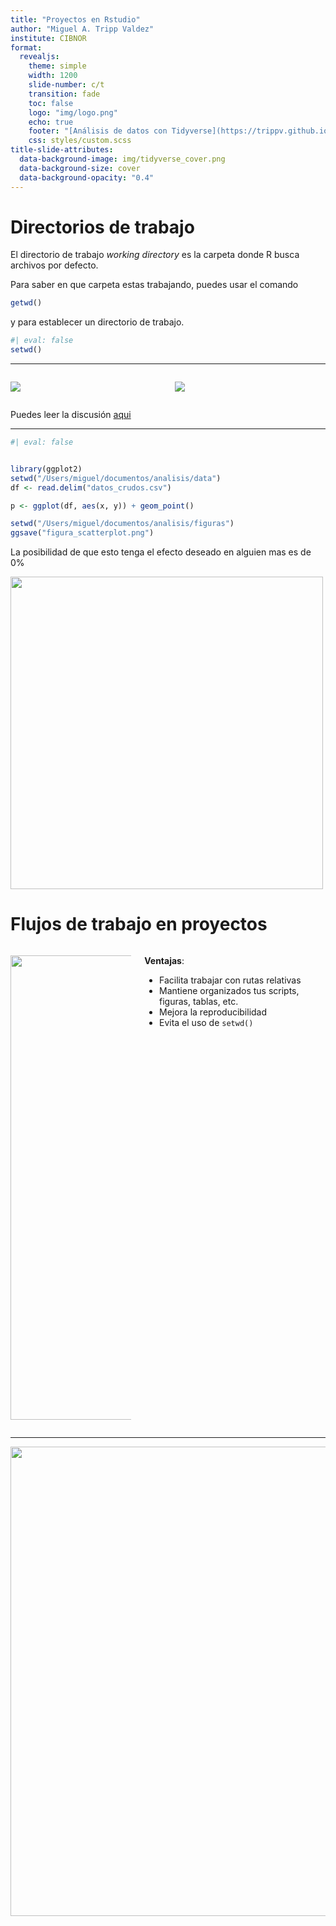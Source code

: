 ```yaml
---
title: "Proyectos en Rstudio"
author: "Miguel A. Tripp Valdez"
institute: CIBNOR
format: 
  revealjs:
    theme: simple
    width: 1200
    slide-number: c/t
    transition: fade
    toc: false
    logo: "img/logo.png"
    echo: true
    footer: "[Análisis de datos con Tidyverse](https://trippv.github.io/CursoTidyverse2023/)"
    css: styles/custom.scss
title-slide-attributes: 
  data-background-image: img/tidyverse_cover.png
  data-background-size: cover
  data-background-opacity: "0.4"
---
```


# Directorios de trabajo

El directorio de trabajo [*working directory*]{.fragment .highlight-red} es la carpeta donde R busca archivos por defecto.

Para saber en que carpeta estas trabajando, puedes usar el comando

```r
getwd()
```

y para establecer un directorio de trabajo.

```r
#| eval: false
setwd()
```

------------------------------------------------------------------------

::::: columns
::: {.column width="50%"}
![](img/jenny_fire1.jpeg)
:::

::: {.column width="50%"}
![](img/jenny_fire2.jpeg)
:::
:::::

Puedes leer la discusión [aqui](https://www.tidyverse.org/blog/2017/12/workflow-vs-script/){target="_blank"}

------------------------------------------------------------------------

```r
#| eval: false


library(ggplot2)
setwd("/Users/miguel/documentos/analisis/data")
df <- read.delim("datos_crudos.csv")

p <- ggplot(df, aes(x, y)) + geom_point()

setwd("/Users/miguel/documentos/analisis/figuras")
ggsave("figura_scatterplot.png")
```

La posibilidad de que esto tenga el efecto deseado en alguien mas es de 0%

::: {.fragment .fade-in}
![](img/better_way.jpg){fig-align="center" width="500"}
:::



# Flujos de trabajo en proyectos

::::: columns
::: {.column width="40%"}
![](img/rproj_str.png){width="743"}
:::

::: {.column width="60%"}
**Ventajas**:

-   Facilita trabajar con rutas relativas
-   Mantiene organizados tus scripts, figuras, tablas, etc.
-   Mejora la reproducibilidad
-   Evita el uso de `setwd()`
:::
:::::


------------------------------------------------------------------------


![](img/handson.png){fig-alt="manos a la obra" fig-align="center" width="751"}

